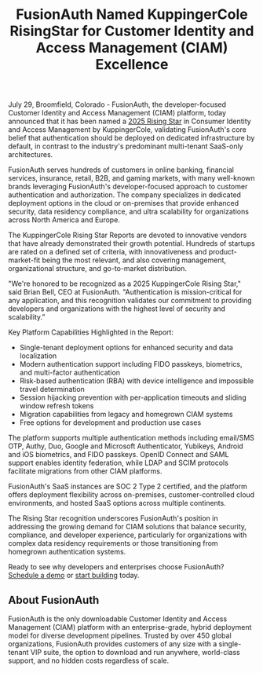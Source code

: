 ﻿---
publish_date: 2025-07-29
title: FusionAuth Named KuppingerCole RisingStar for Customer Identity and Access Management (CIAM) Excellence
description: Developer-first platform recognized for unique, dedicated architectural approach and rapid market growth.
authors: Story Tweedie-Yates
image: /img/blogs/kc-rising-star-2025/header.png
categories: Company
tags: oauth, standards, authentication, authorization
excerpt_separator: "{/* more */}"
---

July 29, Broomfield, Colorado - FusionAuth, the developer-focused Customer Identity and Access Management (CIAM) platform, today announced that it has been named a [2025 Rising Star](https://www.kuppingercole.com/research/rs81440/rising-star-fusionauth) in Consumer Identity and Access Management by KuppingerCole, validating FusionAuth's core belief that authentication should be deployed on dedicated infrastructure by default, in contrast to the industry's predominant multi-tenant SaaS-only architectures. 

FusionAuth serves hundreds of customers in online banking, financial services, insurance, retail, B2B, and gaming markets, with many well-known brands leveraging FusionAuth's developer-focused approach to customer authentication and authorization. The company specializes in dedicated deployment options in the cloud or on-premises that provide enhanced security, data residency compliance, and ultra scalability for organizations across North America and Europe.

The KuppingerCole Rising Star Reports are devoted to innovative vendors that have already demonstrated their growth potential. Hundreds of startups are rated on a defined set of criteria, with innovativeness and product-market-fit being the most relevant, and also covering management, organizational structure, and go-to-market distribution.

"We're honored to be recognized as a 2025 KuppingerCole Rising Star," said Brian Bell, CEO at FusionAuth. "Authentication is mission-critical for any application, and this recognition validates our commitment to providing developers and organizations with the highest level of security and scalability.” 

Key Platform Capabilities Highlighted in the Report:
- Single-tenant deployment options for enhanced security and data localization
- Modern authentication support including FIDO passkeys, biometrics, and multi-factor authentication
- Risk-based authentication (RBA) with device intelligence and impossible travel determination
- Session hijacking prevention with per-application timeouts and sliding window refresh tokens
- Migration capabilities from legacy and homegrown CIAM systems
- Free options for development and production use cases

The platform supports multiple authentication methods including email/SMS OTP, Authy, Duo, Google and Microsoft Authenticator, Yubikeys, Android and iOS biometrics, and FIDO passkeys. OpenID Connect and SAML support enables identity federation, while LDAP and SCIM protocols facilitate migrations from other CIAM platforms.

FusionAuth's SaaS instances are SOC 2 Type 2 certified, and the platform offers deployment flexibility across on-premises, customer-controlled cloud environments, and hosted SaaS options across multiple continents.

The Rising Star recognition underscores FusionAuth's position in addressing the growing demand for CIAM solutions that balance security, compliance, and developer experience, particularly for organizations with complex data residency requirements or those transitioning from homegrown authentication systems.

Ready to see why developers and enterprises choose FusionAuth? [Schedule a demo](/contact) or [start building](/get-started) today.

## About FusionAuth

FusionAuth is the only downloadable Customer Identity and Access Management (CIAM) platform with an enterprise-grade, hybrid deployment model for diverse development pipelines. Trusted by over 450 global organizations, FusionAuth provides customers of any size with a single-tenant VIP suite, the option to download and run anywhere, world-class support, and no hidden costs regardless of scale.

